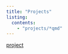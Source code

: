 ```yaml
---
title: "Projects"
listing:
  contents: 
    - "projects/*qmd"
---
```


[project](\projects/Solar Radiation.qmd)
